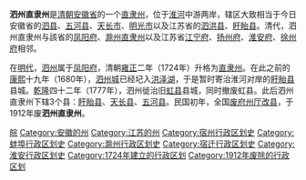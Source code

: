 {{Unreferenced|time=2020-05-30T14:38:44+00:00}}
'''泗州直隶州'''是[[清朝|清朝]][[安徽省|安徽省]]的一个[[直隶州|直隶州]]，位于[[淮河|淮河]]中游两岸，辖区大致相当于今日安徽省的[[泗县|泗县]]、[[五河县|五河县]]、[[天长市|天长市]]、[[明光市|明光市]]以及江苏省的[[泗洪县|泗洪县]]、[[盱眙县|盱眙县]]。清代，泗州直隶州与該省的[[凤阳府|凤阳府]]、[[滁州直隶州|滁州直隶州]]以及江苏省[[江宁府|江宁府]]、[[扬州府|扬州府]]、[[淮安府|淮安府]]、[[徐州府|徐州府]]相邻。

在[[明代|明代]]，[[泗州|泗州]]属于[[凤阳府|凤阳府]]，清朝[[雍正|雍正]]二年（1724年）升格为[[直隶州|直隶州]]。在此之前的[[康熙|康熙]]十九年（1680年），[[泗州城|泗州城]]已经圮入[[洪泽湖|洪泽湖]]，于是暂时寄治淮河对岸的[[盱眙县|盱眙县]]县城。[[乾隆|乾隆]]四十二年（1777年），泗州徙治旧[[虹县_(唐朝)|虹县]]县城，同时撤废虹县。此后泗州直隶州下辖3个县：[[盱眙县|盱眙县]]、[[天长县|天长县]]、[[五河县|五河县]]。民国初年，全国[[废府州厅改县|废府州厅改县]]，于1912年废'''泗州直隶州'''。

{{清朝安徽省行政區劃|nocat}}
{{安徽省历史二级政区|nocat}}

{{清朝行政区划小作品}}
{{DEFAULTSORT:S}}
[[Category:清朝直隶州|皖]]
[[Category:安徽的州|Category:安徽的州]]
[[Category:江苏的州|Category:江苏的州]]
[[Category:宿州行政区划史|Category:宿州行政区划史]]
[[Category:蚌埠行政区划史|Category:蚌埠行政区划史]]
[[Category:滁州行政区划史|Category:滁州行政区划史]]
[[Category:宿迁行政区划史|Category:宿迁行政区划史]]
[[Category:淮安行政区划史|Category:淮安行政区划史]]
[[Category:1724年建立的行政区划|Category:1724年建立的行政区划]]
[[Category:1912年废除的行政区划|Category:1912年废除的行政区划]]